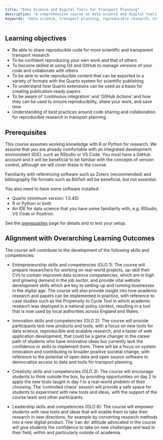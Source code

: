 ```yaml
---
title: "Data Science and Digital Tools for Transport Planning"
description: "A comprehensive course on data science and digital tools for transport planning, focusing on reproducible research, version control with Git and GitHub, and scientific publishing with Quarto."
keywords: "data science, transport planning, reproducible research, Git, GitHub, Quarto, R, Python"
---
```


## Learning objectives

- Be able to share reproducible code for more scientific and transparent transport research
- To be confident reproducing your own work and that of others
- To become skilled at using Git and GitHub to manage versions of your code and collaborate with others
- To be able to write reproducible content that can be exported to a variety of formats with the Quarto system for scientific publishing
- To understand how Quarto extensions can be used as a basis for creating publication-ready papers
- To be aware of 'continuous integration' and 'GitHub Actions' and how they can be used to ensure reproducibility, share your work, and save time
- Understanding of best practices around code sharing and collaboration for reproducible research in transport planning

## Prerequisites

This course assumes working knowledge with R or Python for research.
We assume that you are already comfortable with an integrated development environment (IDE), such as RStudio or VS Code.
You must have a GitHub account and it will be beneficial to be familiar with the concepts of version control, although we will cover these in the course.

Familiarity with referencing software such as Zotero (recommended) and bibliography file formats such as BibTeX will be beneficial, but not essential.

You also need to have some software installed:

- Quarto (minimum version: 1.5.45)
- R or Python or both
- An IDE for data science that you have some familiarity with, e.g. RStudio, VS Code or Positron.

See the [prerequisites](prerequisites) page for details and to test your setup.

## Alignment with Overarching Learning Outcomes

The course will contribute to the development of the following skills and competencies:

- Entrepreneurship skills and competencies (OLO 1): The course will prepare researchers for working on real-world projects, up-skill their CVs to contain improved data science competencies, which are in high and growing demand in the job sector, and provide vital website development skills which are key to setting-up and running businesses in the digital age. The course will also provide insight into how academic research and papers can be implemented in practice, with reference to case studies such as the Propensity to Cycle Tool in which academic research was deployed in a national policy context, resulting in a tool that is now used by local authorities across England and Wales.

- Innovation skills and competencies (OLO 2): The course will provide participants test new products and tools, with a focus on new tools for data science, reproducible and scalable research, and a taster of web application development, that could be a game changer in the career path of students who have innovative ideas but currently lack the confidence or skills to implement them. There will be a focus on system innovation and contributing to broader positive societal change, with reference to the potential of open data and open source software to democratize access to data and tools for transport planning.

- Creativity skills and competencies (OLO 3): The course will encourage students to think outside the box, by providing opportunities on day 2 to apply the new tools taught in day 1 to a real-world problem of their choosing. The 'controlled chaos' session will provide a safe space for students to experiment with new tools and ideas, with the support of the course team and other participants.

- Leadership skills and competencies (OLO 6): The course will empower students with new tools and ideas that will enable them to take their research in new directions, for example by converting research methods into a new digital product. The 'can do' attitude advocated in the course will give students the confidence to take on new challenges and lead in their field, within and particularly outside of academia.
